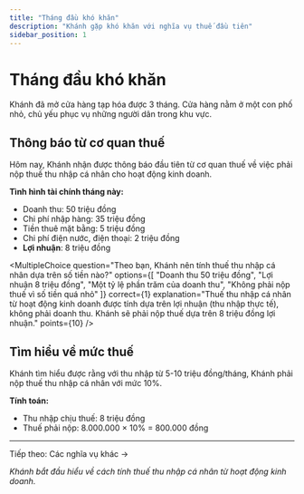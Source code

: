 ```yaml
---
title: "Tháng đầu khó khăn"
description: "Khánh gặp khó khăn với nghĩa vụ thuế đầu tiên"
sidebar_position: 1
---
```



# Tháng đầu khó khăn

Khánh đã mở cửa hàng tạp hóa được 3 tháng. Cửa hàng nằm ở một con phố nhỏ, chủ yếu phục vụ những người dân trong khu vực.

## Thông báo từ cơ quan thuế

Hôm nay, Khánh nhận được thông báo đầu tiên từ cơ quan thuế về việc phải nộp <Tooltip conceptId="thue-thu-nhap-ca-nhan">thuế thu nhập cá nhân</Tooltip> cho hoạt động kinh doanh.

**Tình hình tài chính tháng này:**
- Doanh thu: 50 triệu đồng
- Chi phí nhập hàng: 35 triệu đồng
- Tiền thuê mặt bằng: 5 triệu đồng
- Chi phí điện nước, điện thoại: 2 triệu đồng
- **Lợi nhuận**: 8 triệu đồng

<MultipleChoice
  question="Theo bạn, Khánh nên tính thuế thu nhập cá nhân dựa trên số tiền nào?"
  options={[
    "Doanh thu 50 triệu đồng",
    "Lợi nhuận 8 triệu đồng",
    "Một tỷ lệ phần trăm của doanh thu",
    "Không phải nộp thuế vì số tiền quá nhỏ"
  ]}
  correct={1}
  explanation="Thuế thu nhập cá nhân từ hoạt động kinh doanh được tính dựa trên lợi nhuận (thu nhập thực tế), không phải doanh thu. Khánh sẽ phải nộp thuế dựa trên 8 triệu đồng lợi nhuận."
  points={10}
/>

## Tìm hiểu về mức thuế

Khánh tìm hiểu được rằng với thu nhập từ 5-10 triệu đồng/tháng, Khánh phải nộp thuế thu nhập cá nhân với mức <Tooltip conceptId="thue-suat-10-phan-tram">10%</Tooltip>.

**Tính toán:**
- Thu nhập chịu thuế: 8 triệu đồng
- Thuế phải nộp: 8.000.000 × 10% = 800.000 đồng

---

<div style={{textAlign: 'center', margin: '2rem 0'}}>
  <Link to="/course-tax/characters/khanh-chu-cua-hang/nghia-vu-khac" className="button button--primary">
    Tiếp theo: Các nghĩa vụ khác →
  </Link>
</div>

*Khánh bắt đầu hiểu về cách tính thuế thu nhập cá nhân từ hoạt động kinh doanh.*